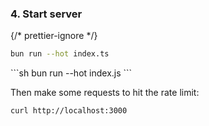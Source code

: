 
### 4. Start server

{/* prettier-ignore */}
<Tabs syncKey="language">
  <TabItem label="TS">
  ```sh
  bun run --hot index.ts
  ```
  </TabItem>
  <TabItem label="JS">
  ```sh
  bun run --hot index.js
  ```
  </TabItem>
</Tabs>

Then make some requests to hit the rate limit:

```sh
curl http://localhost:3000
```
